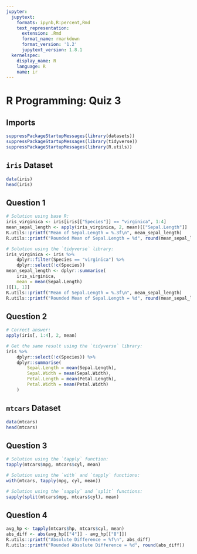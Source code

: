 ```yaml
---
jupyter:
  jupytext:
    formats: ipynb,R:percent,Rmd
    text_representation:
      extension: .Rmd
      format_name: rmarkdown
      format_version: '1.2'
      jupytext_version: 1.8.1
  kernelspec:
    display_name: R
    language: R
    name: ir
---
```


# R Programming: Quiz 3

## Imports

```r
suppressPackageStartupMessages(library(datasets))
suppressPackageStartupMessages(library(tidyverse))
suppressPackageStartupMessages(library(R.utils))
```

## `iris` Dataset

```r
data(iris)
head(iris)
```

## Question 1

```r
# Solution using base R:
iris_virginica <- iris[iris[["Species"]] == "virginica", 1:4]
mean_sepal_length <- apply(iris_virginica, 2, mean)[["Sepal.Length"]]
R.utils::printf("Mean of Sepal.Length = %.3f\n", mean_sepal_length)
R.utils::printf("Rounded Mean of Sepal.Length = %d", round(mean_sepal_length))
```

```r
# Solution using the `tidyverse` library:
iris_virginica <- iris %>%
    dplyr::filter(Species == "virginica") %>%
    dplyr::select(!c(Species))
mean_sepal_length <- dplyr::summarise(
    iris_virginica,
    mean = mean(Sepal.Length)
)[[1, 1]]
R.utils::printf("Mean of Sepal.Length = %.3f\n", mean_sepal_length)
R.utils::printf("Rounded Mean of Sepal.Length = %d", round(mean_sepal_length))
```

## Question 2

```r
# Correct answer:
apply(iris[, 1:4], 2, mean)
```

```r
# Get the same result using the `tidyverse` library:
iris %>%
    dplyr::select(!c(Species)) %>%
    dplyr::summarise(
        Sepal.Length = mean(Sepal.Length),
        Sepal.Width = mean(Sepal.Width),
        Petal.Length = mean(Petal.Length),
        Petal.Width = mean(Petal.Width)
    )
```

## `mtcars` Dataset

```r
data(mtcars)
head(mtcars)
```

## Question 3

```r
# Solution using the `tapply` function:
tapply(mtcars$mpg, mtcars$cyl, mean)
```

```r
# Solution using the `with` and `tapply` functions:
with(mtcars, tapply(mpg, cyl, mean))
```

```r
# Solution using the `sapply` and `split` functions:
sapply(split(mtcars$mpg, mtcars$cyl), mean)
```

## Question 4

```r
avg_hp <- tapply(mtcars$hp, mtcars$cyl, mean)
abs_diff <- abs(avg_hp[["4"]] - avg_hp[["8"]])
R.utils::printf("Absolute Difference = %f\n", abs_diff)
R.utils::printf("Rounded Absolute Difference = %d", round(abs_diff))
```
